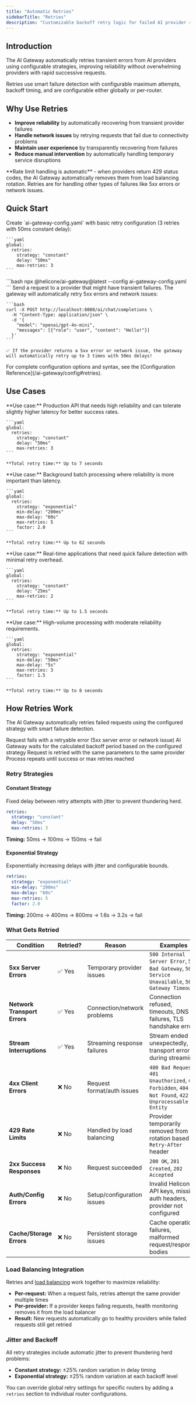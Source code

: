 ```yaml
---
title: "Automatic Retries"
sidebarTitle: "Retries"
description: "Customizable backoff retry logic for failed AI provider requests"
---
```


## Introduction

The AI Gateway automatically retries transient errors from AI providers using configurable strategies, improving reliability without overwhelming providers with rapid successive requests.

Retries use smart failure detection with configurable maximum attempts, backoff timing, and are configurable either globally or per-router.

## Why Use Retries

- **Improve reliability** by automatically recovering from transient provider failures
- **Handle network issues** by retrying requests that fail due to connectivity problems  
- **Maintain user experience** by transparently recovering from failures
- **Reduce manual intervention** by automatically handling temporary service disruptions

<Info>
  **Rate limit handling is automatic** - when providers return 429 status codes, the AI Gateway automatically removes them from load balancing rotation. Retries are for handling other types of failures like 5xx errors or network issues.
</Info>

## Quick Start

<Steps>
  <Step title="Create your configuration">
    Create `ai-gateway-config.yaml` with basic retry configuration (3 retries with 50ms constant delay):

    ```yaml
    global:
      retries:
        strategy: "constant"
        delay: "50ms"
        max-retries: 3
    ```
  </Step>

  <Step title="Start the gateway">
    ```bash
    npx @helicone/ai-gateway@latest --config ai-gateway-config.yaml
    ```
  </Step>

  <Step title="Test retries">
    Send a request to a provider that might have transient failures. The gateway will automatically retry 5xx errors and network issues:

    ```bash
    curl -X POST http://localhost:8080/ai/chat/completions \
      -H "Content-Type: application/json" \
      -d '{
        "model": "openai/gpt-4o-mini",
        "messages": [{"role": "user", "content": "Hello!"}]
      }'
    ```
    
    ✅ If the provider returns a 5xx error or network issue, the gateway will automatically retry up to 3 times with 50ms delays!
  </Step>
</Steps>

<Note>
  For complete configuration options and syntax, see the [Configuration Reference](/ai-gateway/config#retries).
</Note>

## Use Cases

<Tabs>
  <Tab title="Production API - Reliable Service">
    **Use case:** Production API that needs high reliability and can tolerate slightly higher latency for better success rates.

    ```yaml
    global:
      retries:
        strategy: "constant"
        delay: "50ms"
        max-retries: 3
    ```
    
    **Total retry time:** Up to 7 seconds
  </Tab>

  <Tab title="Batch Processing - Maximum Reliability">
    **Use case:** Background batch processing where reliability is more important than latency.

    ```yaml
    global:
      retries:
        strategy: "exponential"
        min-delay: "200ms"
        max-delay: "60s"
        max-retries: 5
        factor: 2.0
    ```
    
    **Total retry time:** Up to 62 seconds
  </Tab>

  <Tab title="Real-time Applications">
    **Use case:** Real-time applications that need quick failure detection with minimal retry overhead.

    ```yaml
    global:
      retries:
        strategy: "constant"
        delay: "25ms"
        max-retries: 2
    ```
    
    **Total retry time:** Up to 1.5 seconds
  </Tab>

  <Tab title="High-Volume Processing">
    **Use case:** High-volume processing with moderate reliability requirements.

    ```yaml
    global:
      retries:
        strategy: "exponential"
        min-delay: "50ms"
        max-delay: "5s"
        max-retries: 3
        factor: 1.5
    ```
    
    **Total retry time:** Up to 8 seconds
  </Tab>
</Tabs>

## How Retries Work

The AI Gateway automatically retries failed requests using the configured strategy with smart failure detection.

<Steps>
  <Step title="Request Fails">
    Request fails with a retryable error (5xx server error or network issue)
  </Step>
  
  <Step title="Wait Period">
    AI Gateway waits for the calculated backoff period based on the configured strategy
  </Step>
  
  <Step title="Retry Request">
    Request is retried with the same parameters to the same provider
  </Step>
  
  <Step title="Repeat or Return">
    Process repeats until success or max retries reached
  </Step>
</Steps>

### Retry Strategies

#### Constant Strategy
Fixed delay between retry attempts with jitter to prevent thundering herd.

```yaml
retries:
  strategy: "constant"
  delay: "50ms"
  max-retries: 3
```

**Timing:** 50ms → 100ms → 150ms → fail

#### Exponential Strategy  
Exponentially increasing delays with jitter and configurable bounds.

```yaml
retries:
  strategy: "exponential"
  min-delay: "200ms"
  max-delay: "60s"
  max-retries: 5
  factor: 2.0
```

**Timing:** 200ms → 400ms → 800ms → 1.6s → 3.2s → fail

### What Gets Retried

| Condition | Retried? | Reason | Examples |
|-----------|----------|---------|----------|
| **5xx Server Errors** | ✅ Yes | Temporary provider issues | `500 Internal Server Error`, `502 Bad Gateway`, `503 Service Unavailable`, `504 Gateway Timeout` |
| **Network Transport Errors** | ✅ Yes | Connection/network problems | Connection refused, timeouts, DNS failures, TLS handshake errors |
| **Stream Interruptions** | ✅ Yes | Streaming response failures | Stream ended unexpectedly, transport errors during streaming |
| **4xx Client Errors** | ❌ No | Request format/auth issues | `400 Bad Request`, `401 Unauthorized`, `403 Forbidden`, `404 Not Found`, `422 Unprocessable Entity` |
| **429 Rate Limits** | ❌ No | Handled by load balancing | Provider temporarily removed from rotation based on `Retry-After` header |
| **2xx Success Responses** | ❌ No | Request succeeded | `200 OK`, `201 Created`, `202 Accepted` |
| **Auth/Config Errors** | ❌ No | Setup/configuration issues | Invalid Helicone API keys, missing auth headers, provider not configured |
| **Cache/Storage Errors** | ❌ No | Persistent storage issues | Cache operation failures, malformed request/response bodies |

### Load Balancing Integration

Retries and [load balancing](/ai-gateway/features/loadbalancing) work together to maximize reliability:

- **Per-request:** When a request fails, retries attempt the same provider multiple times
- **Per-provider:** If a provider keeps failing requests, health monitoring removes it from the load balancer  
- **Result:** New requests automatically go to healthy providers while failed requests still get retried

### Jitter and Backoff

All retry strategies include automatic jitter to prevent thundering herd problems:

- **Constant strategy:** ±25% random variation in delay timing
- **Exponential strategy:** ±25% random variation at each backoff level

You can override global retry settings for specific routers by adding a `retries` section to individual router configurations.


